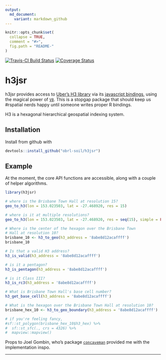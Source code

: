 ```yaml
---
output:
  md_document:
    variant: markdown_github
---
```


<!-- README.md is generated from README.Rmd. Please edit that file -->

```r
knitr::opts_chunk$set(
  collapse = TRUE,
  comment = "#>",
  fig.path = "README-"
)
```

[![Travis-CI Build Status](https://travis-ci.com/obrl-soil/h3jsr.svg?branch=master)](https://travis-ci.com/obrl-soil/h3jsr)
[![Coverage Status](https://img.shields.io/codecov/c/github/obrl-soil/h3jsr/master.svg)](https://codecov.io/github/obrl-soil/h3jsr?branch=master)

# h3jsr

h3jsr provides access to [Uber's H3 library](https://github.com/uber/h3) via its [javascript bindings](https://github.com/uber/h3-js), using the magical power of [`V8`](https://github.com/jeroen/v8). This is a stopgap package that should keep us #rspatial nerds happy until someone writes proper R bindings.

H3 is a hexagonal hierarchical geospatial indexing system.

## Installation

Install from github with

```r
devtools::install_github("obrl-soil/h3jsr")
```

## Example

At the moment, the core API functions are accessible, along with a couple of helper algorithms.

```r
library(h3jsr)

# where is the Brisbane Town Hall at resolution 15?
geo_to_h3(lon = 153.023503, lat = -27.468920, res = 15)

# where is it at multiple resolutions?
geo_to_h3(lon = 153.023503, lat = -27.468920, res = seq(15), simple = FALSE)

# Where is the center of the hexagon over the Brisbane Town 
# Hall at resolution 10?
brisbane_10 <- h3_to_geo(h3_address = '8abe8d12acaffff')
brisbane_10

# Is that a valid H3 address?
h3_is_valid(h3_address = '8abe8d12acaffff')

# is it a pentagon?
h3_is_pentagon(h3_address = '8abe8d12acaffff')

# is it Class III?
h3_is_rc3(h3_address = '8abe8d12acaffff')

# What is Brisbane Town Hall's base cell number?
h3_get_base_cell(h3_address = '8abe8d12acaffff')

# What is the hexagon over the Brisbane Town Hall at resolution 10?
brisbane_hex_10 <- h3_to_geo_boundary(h3_address = '8abe8d12acaffff')

# if you're feeling fancy,
#sf::st_polygon(brisbane_hex_10$h3_hex) %>%
#  sf::st_sfc(., crs = 4326) %>%
#  mapview::mapview()

```

Props to Joel Gombin, who's package [`concaveman`](https://github.com/joelgombin/concaveman) provided me with the implementation inspo.

***
